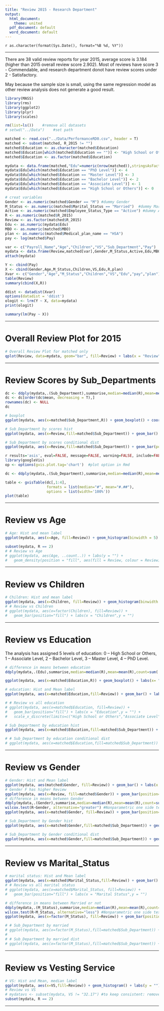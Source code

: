 ```yaml
---
title: "Review 2015 - Research Department"
output:
  html_document:
    theme: united
  pdf_document: default
  word_document: default
---
```

`r as.character(format(Sys.Date(), format="%B %d, %Y"))`

------
There are 38 valid review reports for year 2015, average score is 3.184 (higher than 2015 overall review score 2.902). Most of reviews have score 3 - Commendable, and research department donot have review scores under 2 - Satisfactory.

May because the sample size is small, using the same regression model as other review analysis does not generate a good result.

```r
library(MASS)
library(rms)
library(ggplot2)
library(plyr)
library(scales)

rm(list=ls())    #remove all datasets
# setwd("../Data")    #set path

matched <- read.csv("../Data/PerformanceRD0.csv", header = T)
matched <- subset(matched, R_2015 != "")
matched$Education <- as.character(matched$Education)
matched$Education[which(matched$Education == "")] <- "High School or Others" #assume blank to high school level
matched$Education <- as.factor(matched$Education)

mydata <- data.frame(matched,"Edu"=numeric(nrow(matched)),stringsAsFactors=FALSE)
mydata$Edu[which(matched$Education == "PhD Level")] <- 4
mydata$Edu[which(matched$Education == "Master Level")] <- 3
mydata$Edu[which(matched$Education == "Bachelor Level")] <- 2
mydata$Edu[which(matched$Education == "Associate Level")] <- 1
mydata$Edu[which(matched$Education == "High School or Others")] <- 0

# creat variables
Gender <- as.numeric(matched$Gender == "M") #dummy Gender
M_Status <- as.numeric(matched$Marital_Status == "Married")  #dummy Married
Active <- as.numeric(matched$Employee_Status_Type == "Active") #dummy Active
R <- as.numeric(matched$R_2015)
Review <- as.factor(matched$R_2015)
Edu <- as.numeric(mydata$Edu)
MBO <- as.numeric(matched$MBO)
plan <- as.numeric(matched$Medical_plan_name == "HSA")
pay <- log(matched$Pay)

var <- c("Payroll_Name","Age","Children","VS","Sub_Department","Pay")
mydata <- data.frame(Review,matched[var],Gender,M_Status,Active,Edu,MBO,R,plan)
attach(mydata)

Y <- cbind(Pay)
X <- cbind(Gender,Age,M_Status,Children,VS,Edu,R,plan)
Xvar <- c("Gender","Age","M_Status","Children","VS","Edu","pay","plan")
table(Review)
summary(cbind(X,R))

ddist <- datadist(Xvar)
options(datadist = 'ddist')
ologit <- lrm(Y ~ X, data=mydata)
print(ologit)

summary(lm(Pay ~ X))

```

<hr>

# Overall Review Plot for 2015
```r
# Overall Review Plot for matched only
qplot(Review, data=mydata, geom="bar", fill=Review) + labs(x = "Review", y = "")
```

<hr>

# Review Scores by Sub_Departments

```r

dc <- ddply(mydata,.(Sub_Department),summarise,median=median(R),mean=mean(R),count=sum(!is.na(Review)),percent=percent(sum(!is.na(Review))/nrow(mydata)))
dc <- dc[order(dc$mean, decreasing = T),]
rownames(dc) <- NULL
dc

# boxplot
ggplot(mydata, aes(x=matched$Sub_Department,R)) + geom_boxplot() + coord_flip() + labs(x= "", y = "Review")

# Sub_Department by scores hist
ggplot(mydata, aes(x=Review,fill=matched$Sub_Department)) + geom_bar() + labs(y = "") + theme(legend.title=element_blank()) # this line revome the legend title

# Sub_Department by scores conditional dist
ggplot(mydata, aes(x=Review,fill=matched$Sub_Department)) + geom_bar(position = "fill") + labs(y = "") + theme(legend.title=element_blank()) # this line revome the legend title

```

```r

r results='asis', eval=FALSE, message=FALSE, warning=FALSE, include=FALSE, tidy=TRUE echo=FALSE}
library(googleVis)
op <- options(gvis.plot.tag='chart')  #plot option in Rmd

dc <- ddply(mydata,.(Sub_Department),summarise,median=median(R),mean=mean(R),count=sum(!is.na(Review)),percent=percent(sum(!is.na(Review))/nrow(matched)))

table <- gvisTable(dc[,1:4],
                   formats = list(median="#", mean="#.##"),
                   options = list(width='100%'))
plot(table)

```

<hr>

# Review vs Age

```r
# Age: Hist and mean label
ggplot(mydata, aes(x=Age, fill=Review)) + geom_histogram(binwidth = 5) + labs(y = "") + annotate("text", label = paste ("Average Age =",round(mean(mydata$Age),1)), x = 55, y = 10, family="serif", fontface="italic", colour="darkred", size=6) + annotate("text", label = paste ("Median Age =",round(median(mydata$Age),1)), x = 55, y = 9, family="serif", fontface="italic", colour="darkred", size=6)

subset(mydata, R == 2)
# # Review vs Age
# ggplot(mydata, aes(Age, ..count..)) + labs(y = "") +
#   geom_density(position = "fill", aes(fill = Review, colour = Review))
```

<hr>

# Review vs Children

```r
# Children: Hist and mean label
ggplot(mydata, aes(x=Children, fill=Review)) + geom_histogram(binwidth = 1) + labs(y = "") + annotate("text", label = paste ("Average Children =",round(mean(mydata$Children),1)), x = 3, y = 15, family="serif", fontface="italic", colour="darkred", size=6)
# # Review vs Children
# ggplot(mydata, aes(x=factor(Children), fill=Review)) +
#   geom_bar(position="fill") + labs(x = "Children",y = "")
```

<hr>

# Review vs Education

The analysis has assigned 5 levels of education: 0 – High School or Others, 1 – Associate Level, 2 – Bachelor Level, 3 – Master Level, 4 – PhD Level. 

```r
# difference in means between education
ddply(mydata,.(Edu),summarise,median=median(R),mean=mean(R),count=sum(!is.na(Review)),percent=percent(sum(!is.na(Review))/nrow(mydata)))

ggplot(mydata, aes(x=matched$Education,R)) + geom_boxplot() + labs(x= "", y = "Review") + scale_x_discrete(limits=c("High School or Others","Associate Level","Bachelor Level","Master Level","PhD Level"))

# education: Hist and Mean label
ggplot(mydata, aes(x=matched$Education,fill=Review)) + geom_bar() + labs(x = "Education",y = "") + scale_x_discrete(limits=c("High School or Others","Associate Level","Bachelor Level","Master Level","PhD Level"))

# # Review vs all education
# ggplot(mydata, aes(x=matched$Education, fill=Review)) +
#   geom_bar(position="fill") + labs(x = "Education",y = "") +
#   scale_x_discrete(limits=c("High School or Others","Associate Level","Bachelor Level","Master Level","PhD Level"))

# Sub_Department by education hist
ggplot(mydata, aes(x=matched$Education,fill=matched$Sub_Department)) + geom_bar() + labs(y = "",x = "Education") + scale_x_discrete(limits=c("High School or Others","Associate Level","Bachelor Level","Master Level","PhD Level")) + theme(legend.title=element_blank()) # this line revome the legend title

# # Sub_Department by education conditional dist
# ggplot(mydata, aes(x=matched$Education,fill=matched$Sub_Department)) + geom_bar(position = "fill") + labs(y = "",x = "Education") + scale_x_discrete(limits=c("High School or Others","Associate Level","Bachelor Level","Master Level","PhD Level")) + theme(legend.title=element_blank()) # this line revome the legend title
```

<hr>

# Review vs Gender

```r
# Gender: Hist and Mean label
ggplot(mydata, aes(matched$Gender, fill=Review)) + geom_bar() + labs(x = "Gender", y = "") + annotate("text", label = paste ("Female:",percent((1-mean(Gender)))), x = 1, y = 23, family="serif", fontface="italic", colour="darkred", size=6)
# Gender F has higher Review
ggplot(mydata, aes(x=Review, fill=matched$Gender)) + geom_bar(position="fill") + labs(y = "") + theme(legend.title=element_blank()) # this line revome the legend title
# difference in means between Gender
ddply(mydata,.(Gender),summarise,median=median(R),mean=mean(R),count=sum(!is.na(Review)))
wilcox.test(R~Gender, alternative="greater") #Nonparametric one side test
ggplot(mydata, aes(x=matched$Gender, fill=Review)) + geom_bar(position="fill") + labs(x = "Gender", y = "")

# Sub_Department by Gender hist
ggplot(mydata, aes(x=matched$Gender,fill=matched$Sub_Department)) + geom_bar() + labs(y = "",x = "Gender") + theme(legend.title=element_blank()) # this line revome the legend title

# Sub_Department by Gender conditional dist
ggplot(mydata, aes(x=matched$Gender,fill=matched$Sub_Department)) + geom_bar(position = "fill") + labs(y = "",x = "Gender") + theme(legend.title=element_blank()) # this line revome the legend title

```

<hr>

# Review vs Marital_Status

```r
# marital status: Hist and Mean label
ggplot(mydata, aes(x=matched$Marital_Status,fill=Review)) + geom_bar() + labs(x = "Marital Status",y = "") + annotate("text", label = paste ("Marriage Rate:",percent(mean(mydata$M_Status))), x = 2.5, y = 25, family="serif", fontface="italic", colour="darkred", size=6)
# # Review vs all marital status
# ggplot(mydata, aes(x=matched$Marital_Status, fill=Review)) +
#   geom_bar(position="fill") + labs(x = "Marital Status",y = "")

# difference in means between Married or not
ddply(mydata,.(M_Status),summarise,median=median(R),mean=mean(R),count=sum(!is.na(Review)))
wilcox.test(R~M_Status, alternative="less") #Nonparametric one side test
ggplot(mydata, aes(x=factor(M_Status), fill=Review)) + geom_bar(position="fill") + labs(x = "Marital Status: 1 = Married",y = "")

# # Sub_Department by married
# ggplot(mydata, aes(x=factor(M_Status),fill=matched$Sub_Department)) + geom_bar() + labs(y = "",x = "Gender") + theme(legend.title=element_blank()) # this line revome the legend title
# 
# # Sub_Department by married dist
# ggplot(mydata, aes(x=factor(M_Status),fill=matched$Sub_Department)) + geom_bar(position = "fill") + labs(y = "",x = "Gender") + theme(legend.title=element_blank()) # this line revome the legend title
```

<hr>

# Review vs Vesting Service

```r
# VS: Hist and Mean, median label
ggplot(mydata, aes(x=VS,fill=Review)) + geom_histogram() + labs(y = "") + annotate("text", label = paste ("Average VS =",round(mean(mydata$VS),1)), x = 15, y = 7, family="serif", fontface="italic", colour="darkred", size=6) + annotate("text", label = paste ("Median VS =",round(median(mydata$VS),1)), x = 15, y = 6.5, family="serif", fontface="italic", colour="darkred", size=6)
# Review vs VS
# mydatavs <- subset(mydata, VS != "32.17") #to keep consistent: remove the only VS 30 - Review 2 point
subset(mydata, R == 2)

```

<hr>
